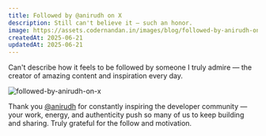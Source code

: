 ```yaml
---
title: Followed by @anirudh on X
description: Still can't believe it — such an honor.
image: https://assets.codernandan.in/images/blog/followed-by-anirudh-on-x.webp
createdAt: 2025-06-21
updatedAt: 2025-06-21
---
```


Can't describe how it feels to be followed by someone I truly admire — the creator of amazing content and inspiration every day.

![followed-by-anirudh-on-x](https://assets.codernandan.in/images/blog/followed-by-anirudh-on-x.webp)

Thank you [@anirudh](https://x.com/nirudhuuu) for constantly inspiring the developer community — your work, energy, and authenticity push so many of us to keep building and sharing. Truly grateful for the follow and motivation.
